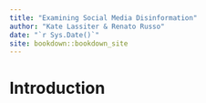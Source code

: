 ```yaml
--- 
title: "Examining Social Media Disinformation"
author: "Kate Lassiter & Renato Russo"
date: "`r Sys.Date()`"
site: bookdown::bookdown_site
---
```


# Introduction

